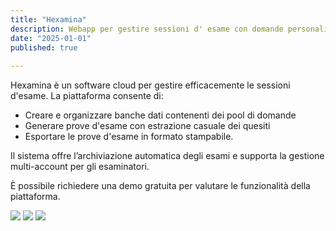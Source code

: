 ```yaml
---
title: "Hexamina"
description: Webapp per gestire sessioni d' esame con domande personalizzate
date: "2025-01-01"
published: true
  
---
```

Hexamina è un software cloud per gestire efficacemente le sessioni d'esame. La piattaforma consente di:

- Creare e organizzare banche dati contenenti dei pool di domande
- Generare prove d'esame con estrazione casuale dei quesiti
- Esportare le prove d'esame in formato stampabile.

Il sistema offre l’archiviazione automatica degli esami e supporta la gestione multi-account per gli esaminatori.

È possibile richiedere una demo gratuita per valutare le funzionalità della piattaforma.

[![](https://cliquesrl.github.io/clique.website/images/hexamina1.png)]()
[![](https://cliquesrl.github.io/clique.website/images/hexamina2.png)]()
[![](https://cliquesrl.github.io/clique.website/images/hexamina3.png)]()
